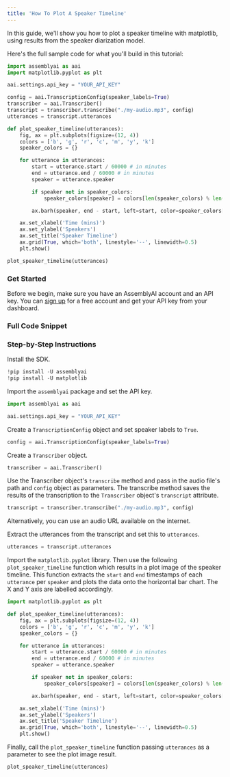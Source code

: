 ```yaml
---
title: 'How To Plot A Speaker Timeline'
---
```









In this guide, we'll show you how to plot a speaker timeline with matplotlib, using results from the speaker diarization model.

Here's the full sample code for what you'll build in this tutorial:

```python
import assemblyai as aai
import matplotlib.pyplot as plt

aai.settings.api_key = "YOUR_API_KEY"

config = aai.TranscriptionConfig(speaker_labels=True)
transcriber = aai.Transcriber()
transcript = transcriber.transcribe("./my-audio.mp3", config)
utterances = transcript.utterances

def plot_speaker_timeline(utterances):
    fig, ax = plt.subplots(figsize=(12, 4))
    colors = ['b', 'g', 'r', 'c', 'm', 'y', 'k']
    speaker_colors = {}

    for utterance in utterances:
        start = utterance.start / 60000 # in minutes
        end = utterance.end / 60000 # in minutes
        speaker = utterance.speaker

        if speaker not in speaker_colors:
            speaker_colors[speaker] = colors[len(speaker_colors) % len(colors)] # set a colour for each new speaker

        ax.barh(speaker, end - start, left=start, color=speaker_colors[speaker], height=0.4) # create horizontal bar plot

    ax.set_xlabel('Time (mins)')
    ax.set_ylabel('Speakers')
    ax.set_title('Speaker Timeline')
    ax.grid(True, which='both', linestyle='--', linewidth=0.5)
    plt.show()

plot_speaker_timeline(utterances)
```

### Get Started

Before we begin, make sure you have an AssemblyAI account and an API key. You can [sign up](https://assemblyai.com/dashboard/signup) for a free account and get your API key from your dashboard.

### Full Code Snippet

### Step-by-Step Instructions

Install the SDK.


```python
!pip install -U assemblyai
!pip install -U matplotlib
```

Import the `assemblyai` package and set the API key.


```python
import assemblyai as aai

aai.settings.api_key = "YOUR_API_KEY"
```

Create a `TranscriptionConfig` object and set speaker labels to `True`.


```python
config = aai.TranscriptionConfig(speaker_labels=True)
```

Create a `Transcriber` object.


```python
transcriber = aai.Transcriber()
```

Use the Transcriber object's `transcribe` method and pass in the audio file's path and `config` object as parameters. The transcribe method saves the results of the transcription to the `Transcriber` object's `transcript` attribute.


```python
transcript = transcriber.transcribe("./my-audio.mp3", config)
```

<Tip> Alternatively, you can use an audio URL available on the internet. </Tip>

Extract the utterances from the transcript and set this to `utterances`.




```python
utterances = transcript.utterances
```

Import the `matplotlib.pyplot` library. Then use the following `plot_speaker_timeline` function which results in a plot image of the speaker timeline. This function extracts the `start` and `end` timestamps of each `utterance` per `speaker` and plots the data onto the horizontal bar chart. The X and Y axis are labelled accordingly.


```python
import matplotlib.pyplot as plt

def plot_speaker_timeline(utterances):
    fig, ax = plt.subplots(figsize=(12, 4))
    colors = ['b', 'g', 'r', 'c', 'm', 'y', 'k']
    speaker_colors = {}

    for utterance in utterances:
        start = utterance.start / 60000 # in minutes
        end = utterance.end / 60000 # in minutes
        speaker = utterance.speaker

        if speaker not in speaker_colors:
            speaker_colors[speaker] = colors[len(speaker_colors) % len(colors)] # set a colour for each new speaker

        ax.barh(speaker, end - start, left=start, color=speaker_colors[speaker], height=0.4) # create horizontal bar plot

    ax.set_xlabel('Time (mins)')
    ax.set_ylabel('Speakers')
    ax.set_title('Speaker Timeline')
    ax.grid(True, which='both', linestyle='--', linewidth=0.5)
    plt.show()
```

Finally, call the `plot_speaker_timeline` function passing `utterances` as a parameter to see the plot image result.

```python
plot_speaker_timeline(utterances)
```

